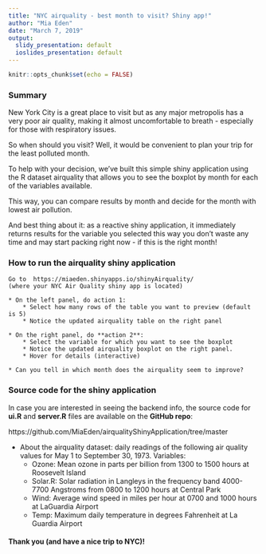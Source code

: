 ---
title: "NYC airquality - best month to visit? Shiny app!"
author: "Mia Eden"
date: "March 7, 2019"
output:
  slidy_presentation: default
  ioslides_presentation: default
---

```{r setup, include=FALSE}
knitr::opts_chunk$set(echo = FALSE)
```

### Summary

New York City is a great place to visit but as any major metropolis has a very poor air quality, making it almost uncomfortable to breath - especially for those with respiratory issues.

So when should you visit? Well, it would be convenient to plan your trip for the least polluted month.

To help with your decision, we've built this simple shiny application using the R dataset airquality that allows you to see the boxplot by month for each of the variables available. 

This way, you can compare results by month and decide for the month with lowest air pollution.

And best thing about it: as a reactive shiny application, it immediately returns results for the variable you selected this way you don't waste any time and may start packing right now - if this is the right month!  


### How to run the airquality shiny application  

```
Go to  https://miaeden.shinyapps.io/shinyAirquality/  
(where your NYC Air Quality shiny app is located)

* On the left panel, do action 1:  
    * Select how many rows of the table you want to preview (default is 5)  
    * Notice the updated airquality table on the right panel 
    
* On the right panel, do **action 2**: 
    * Select the variable for which you want to see the boxplot  
    * Notice the updated airquality boxplot on the right panel.
    * Hover for details (interactive)
    
* Can you tell in which month does the airquality seem to improve?
```


### Source code for the shiny application

In case you are interested in seeing the backend info, the source code for **ui.R** and **server.R** files are available on the **GitHub repo**: 

https://github.com/MiaEden/airqualityShinyApplication/tree/master
 
* About the airquality dataset: daily readings of the following air quality values for May 1 to September 30, 1973. Variables: 
    * Ozone: Mean ozone in parts per billion from 1300 to 1500 hours at Roosevelt Island   
    * Solar.R: Solar radiation in Langleys in the frequency band 4000-7700 Angstroms from 0800 to 1200 hours at Central Park  
    * Wind: Average wind speed in miles per hour at 0700 and 1000 hours at LaGuardia Airport  
    * Temp: Maximum daily temperature in degrees Fahrenheit at La Guardia Airport    
     

#### Thank you (and have a nice trip to NYC)!

